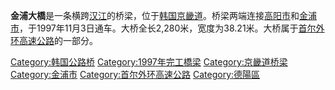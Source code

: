 {{Infobox Korean name
|img=
|caption=
|hangul=김포대교
|hanja=金浦大橋
|rr=Gimpo daegyo
|mr=Kimp'o taegyo
}}

'''金浦大橋'''是一条横跨[[漢江_(韓國)|汉江]]的桥梁，位于[[韩国|韩国]][[京畿道|京畿道]]。桥梁两端连接[[高阳市|高阳市]]和[[金浦市|金浦市]]，于1997年11月3日通车。大桥全长2,280米，宽度为38.21米。大桥属于[[首尔外环高速公路|首尔外环高速公路]]的一部分。
{{汉江大桥}}
[[Category:韩国公路桥|Category:韩国公路桥]]
[[Category:1997年完工橋梁|Category:1997年完工橋梁]]
[[Category:京畿道桥梁|Category:京畿道桥梁]]
[[Category:金浦市|Category:金浦市]]
[[Category:首尔外环高速公路|Category:首尔外环高速公路]]
[[Category:德陽區|Category:德陽區]]
{{South Korea-stub}}